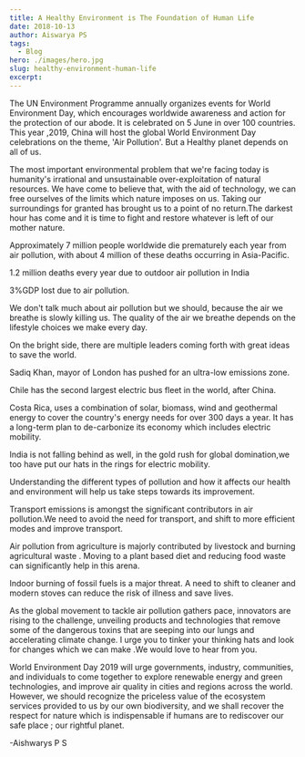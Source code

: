 ```yaml
---
title: A Healthy Environment is The Foundation of Human Life
date: 2018-10-13
author: Aiswarya PS
tags:
  - Blog
hero: ./images/hero.jpg
slug: healthy-environment-human-life
excerpt:
---
```

The UN Environment Programme annually organizes events for World
Environment Day, which encourages worldwide awareness and action for the
protection of our abode. It is celebrated on 5 June in over 100
countries. This year ,2019, China will host the global World Environment
Day celebrations on the theme, 'Air Pollution'. But a Healthy planet
depends on all of us.

The most important environmental problem that we're facing today is
humanity's irrational and unsustainable over-exploitation of natural
resources. We have come to believe that, with the aid of technology, we
can free ourselves of the limits which nature imposes on us. Taking our
surroundings for granted has brought us to a point of no return.The
darkest hour has come and it is time to fight and restore whatever is
left of our mother nature.

Approximately 7 million people worldwide die prematurely each year from
air pollution, with about 4 million of these deaths occurring in
Asia-Pacific.

1.2 million deaths every year due to outdoor air pollution in India

3%GDP lost due to air pollution.

We don't talk much about air pollution but we should, because the air we
breathe is slowly killing us. The quality of the air we breathe depends
on the lifestyle choices we make every day.

On the bright side, there are multiple leaders coming forth with great
ideas to save the world.

Sadiq Khan, mayor of London has pushed for an ultra-low emissions zone.

Chile has the second largest electric bus fleet in the world, after
China.

Costa Rica, uses a combination of solar, biomass, wind and geothermal
energy to cover the country's energy needs for over 300 days a year. It
has a long-term plan to de-carbonize its economy which includes electric
mobility.

India is not falling behind as well, in the gold rush for global
domination,we too have put our hats in the rings for electric mobility.

Understanding the different types of pollution and how it affects our
health and environment will help us take steps towards its improvement.

Transport emissions is amongst the significant contributors in air
pollution.We need to avoid the need for transport, and shift to more
efficient modes and improve transport.

Air pollution from agriculture is majorly contributed by livestock and
burning agricultural waste . Moving to a plant based diet and reducing
food waste can significantly help in this arena.

Indoor burning of fossil fuels is a major threat. A need to shift to
cleaner and modern stoves can reduce the risk of illness and save lives.

As the global movement to tackle air pollution gathers pace, innovators
are rising to the challenge, unveiling products and technologies that
remove some of the dangerous toxins that are seeping into our lungs and
accelerating climate change. I urge you to tinker your thinking hats and
look for changes which we can make .We would love to hear from you.

World Environment Day 2019 will urge governments, industry, communities,
and individuals to come together to explore renewable energy and green
technologies, and improve air quality in cities and regions across the
world. However, we should recognize the priceless value of the ecosystem
services provided to us by our own biodiversity, and we shall recover
the respect for nature which is indispensable if humans are to
rediscover our safe place ; our rightful planet.

-Aishwarys P S
